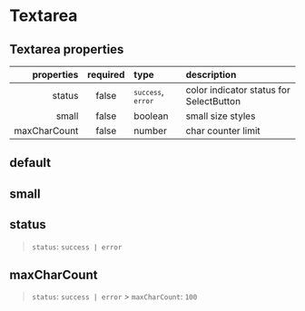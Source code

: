 
<Meta of={TextareaStories} />

# Textarea

## Textarea properties

|   properties | required | type                                         | description                             |
| -----------: | :------: | :------------------------------------------- | :-------------------------------------- |
|       status |  false   | <code>`success`</code>, <code>`error`</code> | color indicator status for SelectButton |
|        small |  false   | boolean                                      | small size styles                       |
| maxCharCount |  false   | number                                       | char counter limit                      |

## default

<Canvas />

## small

<Canvas />

## status

> `status`: `success | error`

<Canvas />

## maxCharCount

> `status`: `success | error` > `maxCharCount`: `100`

<Canvas />
